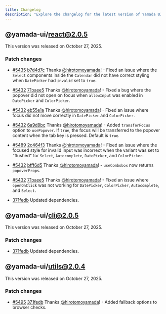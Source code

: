 ```yaml
---
title: Changelog
description: "Explore the changelog for the latest version of Yamada UI. Learn about the features, bug fixes, and improvements."
---
```


## @yamada-ui/react@2.0.5

This version was released on October 27, 2025.

### Patch changes

- [#5435](https://github.com/yamada-ui/yamada-ui/pull/5435) [b7d4d7c](https://github.com/yamada-ui/yamada-ui/commit/b7d4d7c07fb9f17bd2d3407692350a431b5651ce) Thanks [@hirotomoyamada](https://github.com/hirotomoyamada)! - Fixed an issue where the `Select` components inside the `Calendar` did not have correct styling when `DatePicker` had `invalid` set to `true`.

- [#5432](https://github.com/yamada-ui/yamada-ui/pull/5432) [71baee5](https://github.com/yamada-ui/yamada-ui/commit/71baee56d63f17c847fad6354e4203a0c7a2d72c) Thanks [@hirotomoyamada](https://github.com/hirotomoyamada)! - Fixed a bug where the popover did not open on focus when `allowInput` was enabled in `DatePicker` and `ColorPicker`.

- [#5432](https://github.com/yamada-ui/yamada-ui/pull/5432) [eb55e1a](https://github.com/yamada-ui/yamada-ui/commit/eb55e1ace3557443c32958350de946ba8ae436b5) Thanks [@hirotomoyamada](https://github.com/hirotomoyamada)! - Fixed an issue where focus did not move correctly in `DatePicker` and `ColorPicker`.

- [#5432](https://github.com/yamada-ui/yamada-ui/pull/5432) [6a9d9bc](https://github.com/yamada-ui/yamada-ui/commit/6a9d9bcdbf5b5643d95f5404e9519b3bf415df17) Thanks [@hirotomoyamada](https://github.com/hirotomoyamada)! - Added `transferFocus` option to `usePopover`. If `true`, the focus will be transferred to the popover content when the tab key is pressed. Default is `true`.

- [#5489](https://github.com/yamada-ui/yamada-ui/pull/5489) [2c464f3](https://github.com/yamada-ui/yamada-ui/commit/2c464f3c0b2436e0d03b283d8c3f9576ba38c063) Thanks [@hirotomoyamada](https://github.com/hirotomoyamada)! - Fixed an issue where the focused style for invalid input was incorrect when the variant was set to "flushed" for `Select`, `Autocomplete`, `DatePicker`, and `ColorPicker`.

- [#5432](https://github.com/yamada-ui/yamada-ui/pull/5432) [bfff6d5](https://github.com/yamada-ui/yamada-ui/commit/bfff6d58e71806b24077c3ad4b3a42cf09f32d9d) Thanks [@hirotomoyamada](https://github.com/hirotomoyamada)! - `useCombobox` now returns `popoverProps`.

- [#5432](https://github.com/yamada-ui/yamada-ui/pull/5432) [71baee5](https://github.com/yamada-ui/yamada-ui/commit/71baee56d63f17c847fad6354e4203a0c7a2d72c) Thanks [@hirotomoyamada](https://github.com/hirotomoyamada)! - Fixed an issue where `openOnClick` was not working for `DatePicker`, `ColorPicker`, `Autocomplete`, and `Select`.
- [371fedb](https://github.com/yamada-ui/yamada-ui/commit/371fedbc66a67ee69d2bcc1a51d2b94ebd26d0ab) Updated dependencies.

## @yamada-ui/cli@2.0.5

This version was released on October 27, 2025.

### Patch changes

- [371fedb](https://github.com/yamada-ui/yamada-ui/commit/371fedbc66a67ee69d2bcc1a51d2b94ebd26d0ab) Updated dependencies.

## @yamada-ui/utils@2.0.4

This version was released on October 27, 2025.

### Patch changes

- [#5495](https://github.com/yamada-ui/yamada-ui/pull/5495) [371fedb](https://github.com/yamada-ui/yamada-ui/commit/371fedbc66a67ee69d2bcc1a51d2b94ebd26d0ab) Thanks [@hirotomoyamada](https://github.com/hirotomoyamada)! - Added fallback options to browser checks.

